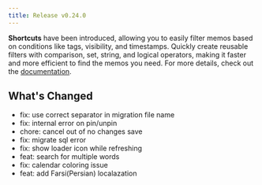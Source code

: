 ```yaml
---
title: Release v0.24.0
---
```


**Shortcuts** have been introduced, allowing you to easily filter memos based on conditions like tags, visibility, and timestamps. Quickly create reusable filters with comparison, set, string, and logical operators, making it faster and more efficient to find the memos you need. For more details, check out the [documentation](https://www.usememos.com/docs/getting-started/shortcuts).

## What's Changed

- fix: use correct separator in migration file name
- fix: internal error on pin/unpin
- chore: cancel out of no changes save
- fix: migrate sql error
- fix: show loader icon while refreshing
- feat: search for multiple words
- fix: calendar coloring issue
- feat: add Farsi(Persian) localazation
